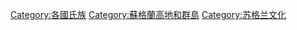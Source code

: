 [[Category:各國氏族|Category:各國氏族]]
[[Category:蘇格蘭高地和群島|Category:蘇格蘭高地和群島]]
[[Category:苏格兰文化|Category:苏格兰文化]]